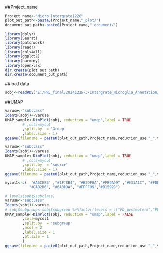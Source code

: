 ##Project_name
```r
Project_name<-"Micro_Intergrate1226"
plot_out_path<-paste0(Project_name,"_plot/")
document_out_path<-paste0(Project_name,"_document/")
```

```r
library(dplyr)
library(Seurat)
library(patchwork)
library(readr)
library(cols4all)
library(ggplot2)
library(harmony)
library(openxlsx)
dir.create(plot_out_path)
dir.create(document_out_path)
```

##load data
```r
sobj<-readRDS("E:/PRL_final/20241226-3-Intergrate_Microglia_Annotation/Micro_Intergrate1_Annotation226.rds")
```

##UMAP
```r
varuse<-"subclass"
Idents(sobj)<-varuse
UMAP_sample<-DimPlot(sobj, reduction = "umap",label = TRUE
        # ,cols=mycol
        ,split.by  = 'Group'
        ,label.size = 1)
ggsave(filename = paste0(plot_out_path,Project_name,reduction_use,"_",varuse,"_group.png"),plot = UMAP_sample,device = "png",width=4000,height = 2000,dpi = 300,units = "px")
```
```r
varuse<-"subclass"
Idents(sobj)<-varuse
UMAP_sample<-DimPlot(sobj, reduction = "umap",label = TRUE
        # ,cols=mycol
        ,split.by  = 'source'
        ,label.size = 1)
ggsave(filename = paste0(plot_out_path,Project_name,reduction_use,"_",varuse,"_source.png"),plot = UMAP_sample,device = "png",width=4000,height = 2000,dpi = 300,units = "px")
```
```r
mycol1<-c(  "#A6CEE3" ,"#1F78B4", "#B2DF8A","#FB9A99" ,"#E31A1C", "#FDBF6F" ,"#33A02C" ,"#FF7F00" ,
           "#CAB2D6", "#6A3D9A", "#FFFF99","#B15928")

# levels(sobj$subclass)
varuse<-"subclass"
Idents(sobj)<-varuse
# sobj$subgroup<-sobj$subgroup %>%factor(levels = c("PD_postmoterm","PD_biopsy","Control_postmoterm","Control_biopsy"))
UMAP_sample<-DimPlot(sobj, reduction = "umap",label = FALSE
        ,cols=mycol1
        ,split.by  = 'subgroup'
        ,ncol = 2
        ,label.size = 1
        ,pt.size = 1
        )
ggsave(filename = paste0(plot_out_path,Project_name,reduction_use,"_",varuse,"_subgroup.png"),plot = UMAP_sample,device = "png",width=5000,height = 4000,dpi = 400,units = "px")
```
